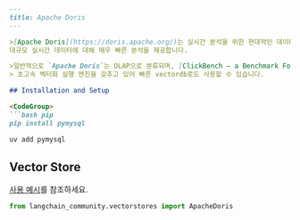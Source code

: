 ```markdown
---
title: Apache Doris
---

>[Apache Doris](https://doris.apache.org/)는 실시간 분석을 위한 현대적인 데이터 웨어하우스입니다.
대규모 실시간 데이터에 대해 매우 빠른 분석을 제공합니다.

>일반적으로 `Apache Doris`는 OLAP으로 분류되며, [ClickBench — a Benchmark For Analytical DBMS](https://benchmark.clickhouse.com/)에서 뛰어난 성능을 보여주었습니다.
> 초고속 벡터화 실행 엔진을 갖추고 있어 빠른 vectordb로도 사용할 수 있습니다.

## Installation and Setup

<CodeGroup>
```bash pip
pip install pymysql
```

```bash uv
uv add pymysql
```
</CodeGroup>

## Vector Store

[사용 예시](/oss/integrations/vectorstores/apache_doris)를 참조하세요.

```python
from langchain_community.vectorstores import ApacheDoris
```
```